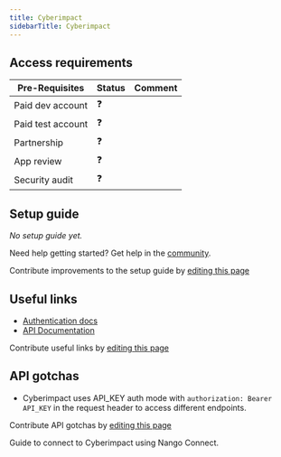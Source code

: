 ```yaml
---
title: Cyberimpact
sidebarTitle: Cyberimpact
---
```



<Overview />
<PreBuiltTooling />
<PreBuiltUseCases />

## Access requirements
| Pre-Requisites | Status | Comment|
| - | - | - |
| Paid dev account | ❓ |  |
| Paid test account | ❓ |  |
| Partnership | ❓ | |
| App review | ❓ |  |
| Security audit | ❓ | |


## Setup guide

_No setup guide yet._

<Tip>Need help getting started? Get help in the [community](https://nango.dev/slack).</Tip>

<Note>Contribute improvements to the setup guide by [editing this page](https://github.com/nangohq/nango/tree/master/docs-v2/integrations/all/cyberimpact.mdx)</Note>


## Useful links

-   [Authentication docs](https://cyberimpactapiv4.docs.apiary.io/#reference/authentication)
-   [API Documentation](https://cyberimpactapiv4.docs.apiary.io/#reference/resources)

<Note>Contribute useful links by [editing this page](https://github.com/nangohq/nango/tree/master/docs-v2/integrations/all/cyberimpact.mdx)</Note>

## API gotchas

- Cyberimpact uses API_KEY auth mode with `authorization: Bearer API_KEY` in the request header to access different endpoints.

<Note>Contribute API gotchas by [editing this page](https://github.com/nangohq/nango/tree/master/docs-v2/integrations/all/cyberimpact.mdx)</Note>

<Card title="Connect to Cyberimpact" icon="link" href="/integrations/all/cyberimpact/connect" horizontal>
  Guide to connect to Cyberimpact using Nango Connect.
</Card>

